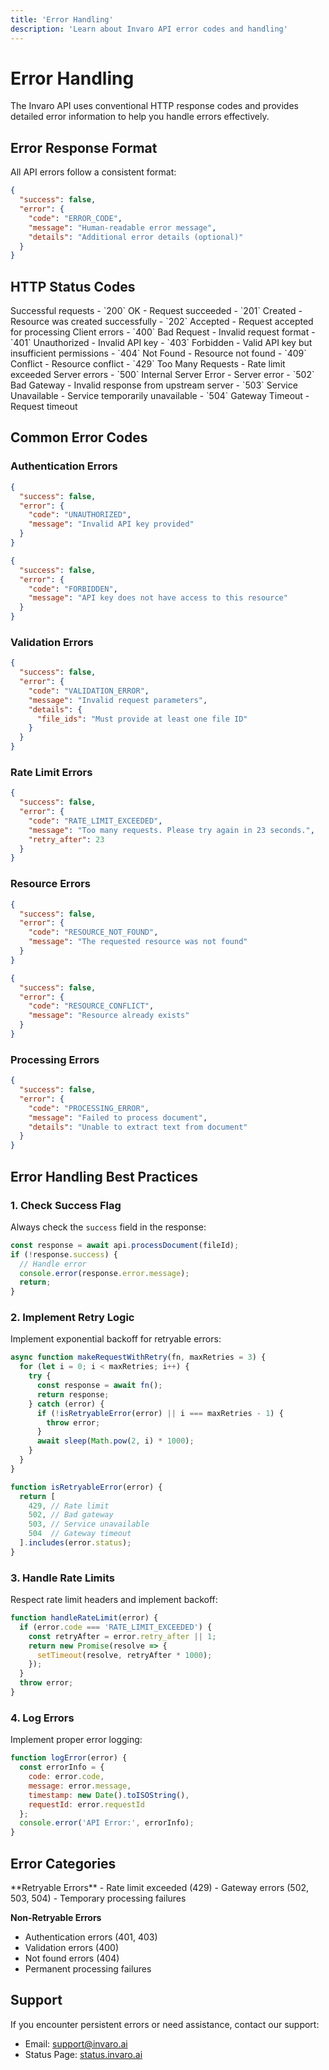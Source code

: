 ```yaml
---
title: 'Error Handling'
description: 'Learn about Invaro API error codes and handling'
---
```


# Error Handling

The Invaro API uses conventional HTTP response codes and provides detailed error information to help you handle errors effectively.

## Error Response Format

All API errors follow a consistent format:

```json
{
  "success": false,
  "error": {
    "code": "ERROR_CODE",
    "message": "Human-readable error message",
    "details": "Additional error details (optional)"
  }
}
```

## HTTP Status Codes

<ResponseField name="2xx" type="number">
  Successful requests
  <Expandable title="details">
    - `200` OK - Request succeeded
    - `201` Created - Resource was created successfully
    - `202` Accepted - Request accepted for processing
  </Expandable>
</ResponseField>

<ResponseField name="4xx" type="number">
  Client errors
  <Expandable title="details">
    - `400` Bad Request - Invalid request format
    - `401` Unauthorized - Invalid API key
    - `403` Forbidden - Valid API key but insufficient permissions
    - `404` Not Found - Resource not found
    - `409` Conflict - Resource conflict
    - `429` Too Many Requests - Rate limit exceeded
  </Expandable>
</ResponseField>

<ResponseField name="5xx" type="number">
  Server errors
  <Expandable title="details">
    - `500` Internal Server Error - Server error
    - `502` Bad Gateway - Invalid response from upstream server
    - `503` Service Unavailable - Service temporarily unavailable
    - `504` Gateway Timeout - Request timeout
  </Expandable>
</ResponseField>

## Common Error Codes

### Authentication Errors

```json
{
  "success": false,
  "error": {
    "code": "UNAUTHORIZED",
    "message": "Invalid API key provided"
  }
}
```

```json
{
  "success": false,
  "error": {
    "code": "FORBIDDEN",
    "message": "API key does not have access to this resource"
  }
}
```

### Validation Errors

```json
{
  "success": false,
  "error": {
    "code": "VALIDATION_ERROR",
    "message": "Invalid request parameters",
    "details": {
      "file_ids": "Must provide at least one file ID"
    }
  }
}
```

### Rate Limit Errors

```json
{
  "success": false,
  "error": {
    "code": "RATE_LIMIT_EXCEEDED",
    "message": "Too many requests. Please try again in 23 seconds.",
    "retry_after": 23
  }
}
```

### Resource Errors

```json
{
  "success": false,
  "error": {
    "code": "RESOURCE_NOT_FOUND",
    "message": "The requested resource was not found"
  }
}
```

```json
{
  "success": false,
  "error": {
    "code": "RESOURCE_CONFLICT",
    "message": "Resource already exists"
  }
}
```

### Processing Errors

```json
{
  "success": false,
  "error": {
    "code": "PROCESSING_ERROR",
    "message": "Failed to process document",
    "details": "Unable to extract text from document"
  }
}
```

## Error Handling Best Practices

### 1. Check Success Flag

Always check the `success` field in the response:

```javascript
const response = await api.processDocument(fileId);
if (!response.success) {
  // Handle error
  console.error(response.error.message);
  return;
}
```

### 2. Implement Retry Logic

Implement exponential backoff for retryable errors:

```javascript
async function makeRequestWithRetry(fn, maxRetries = 3) {
  for (let i = 0; i < maxRetries; i++) {
    try {
      const response = await fn();
      return response;
    } catch (error) {
      if (!isRetryableError(error) || i === maxRetries - 1) {
        throw error;
      }
      await sleep(Math.pow(2, i) * 1000);
    }
  }
}

function isRetryableError(error) {
  return [
    429, // Rate limit
    502, // Bad gateway
    503, // Service unavailable
    504  // Gateway timeout
  ].includes(error.status);
}
```

### 3. Handle Rate Limits

Respect rate limit headers and implement backoff:

```javascript
function handleRateLimit(error) {
  if (error.code === 'RATE_LIMIT_EXCEEDED') {
    const retryAfter = error.retry_after || 1;
    return new Promise(resolve => {
      setTimeout(resolve, retryAfter * 1000);
    });
  }
  throw error;
}
```

### 4. Log Errors

Implement proper error logging:

```javascript
function logError(error) {
  const errorInfo = {
    code: error.code,
    message: error.message,
    timestamp: new Date().toISOString(),
    requestId: error.requestId
  };
  console.error('API Error:', errorInfo);
}
```

## Error Categories

<Card>
  **Retryable Errors**
  - Rate limit exceeded (429)
  - Gateway errors (502, 503, 504)
  - Temporary processing failures

  **Non-Retryable Errors**
  - Authentication errors (401, 403)
  - Validation errors (400)
  - Not found errors (404)
  - Permanent processing failures
</Card>

## Support

If you encounter persistent errors or need assistance, contact our support:
- Email: [support@invaro.ai](mailto:support@invaro.ai)
- Status Page: [status.invaro.ai](https://status.invaro.ai) 